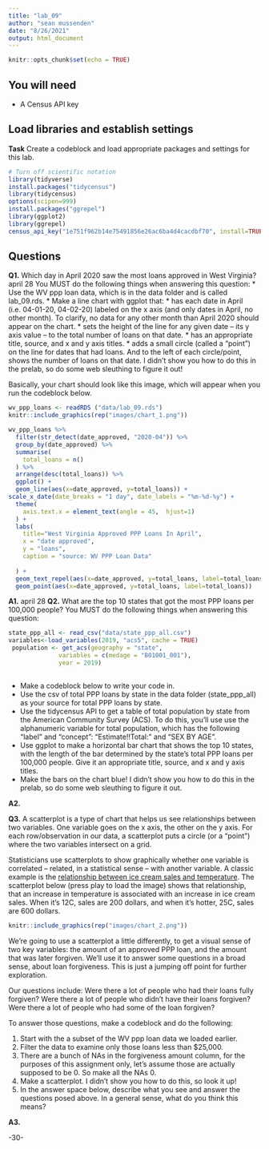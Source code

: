```yaml
---
title: "lab_09"
author: "sean mussenden"
date: "8/26/2021"
output: html_document
---
```


```r
knitr::opts_chunk$set(echo = TRUE)
```

## You will need

* A Census API key

## Load libraries and establish settings

**Task** Create a codeblock and load appropriate packages and settings for this lab.
```r
# Turn off scientific notation
library(tidyverse)
install.packages("tidycensus")
library(tidycensus)
options(scipen=999)
install.packages("ggrepel")
library(ggplot2)
library(ggrepel)
census_api_key("1e751f962b14e75491856e26ac6ba4d4cacdbf70", install=TRUE)

```
## Questions

**Q1.** Which day in April 2020 saw the most loans approved in West Virginia? 
april 28
You MUST do the following things when answering this question:
* Use the WV ppp loan data, which is in the data folder and is called lab_09.rds.
* Make a line chart with ggplot that:
  * has each date in April (i.e. 04-01-20, 04-02-20) labeled on the x axis (and only dates in April, no other month). To clarify, no data for any other month than April 2020 should appear on the chart. 
  * sets the height of the line for any given date -- its y axis value -- to the total number of loans on that date.
  * has an appropriate title, source, and x and y axis titles. 
  * adds a small circle (called a "point") on the line for dates that had loans. And to the left of each circle/point, shows the number of loans on that date.  I didn't show you how to do this in the prelab, so do some web sleuthing to figure it out! 

Basically, your chart should look like this image, which will appear when you run the codeblock below. 

```r
wv_ppp_loans <- readRDS ("data/lab_09.rds")
knitr::include_graphics(rep("images/chart_1.png"))

wv_ppp_loans %>%
  filter(str_detect(date_approved, "2020-04")) %>% 
  group_by(date_approved) %>%
  summarise(
    total_loans = n()
  ) %>%
  arrange(desc(total_loans)) %>%
  ggplot() + 
  geom_line(aes(x=date_approved, y=total_loans)) +
scale_x_date(date_breaks = "1 day", date_labels = "%m-%d-%y") +
  theme(
    axis.text.x = element_text(angle = 45,  hjust=1)
  ) +
  labs(
    title="West Virginia Approved PPP Loans In April",
    x = "date approved",
    y = "loans",
    caption = "source: WV PPP Loan Data"
    
  ) +
  geom_text_repel(aes(x=date_approved, y=total_loans, label=total_loans))+
  geom_point(aes(x=date_approved, y=total_loans, label=total_loans))


```
**A1.** 
april 28
**Q2.** What are the top 10 states that got the most PPP loans per 100,000 people? You MUST do the following things when answering this question:
```r
state_ppp_all <- read_csv("data/state_ppp_all.csv")
variables<-load_variables(2019, "acs5", cache = TRUE)
 population <- get_acs(geography = "state",
              variables = c(medage = "B01001_001"),
              year = 2019)
 

```

* Make a codeblock below to write your code in.
* Use the csv of total PPP loans by state in the data folder (state_ppp_all) as your source for total PPP loans by state.  
* Use the tidycensus API to get a table of total population by state from the American Community Survey (ACS). To do this, you'll use use the alphanumeric variable for total population, which has the following "label" and "concept": "Estimate!!Total:" and "SEX BY AGE".  
* Use ggplot to make a horizontal bar chart that shows the top 10 states, with the length of the bar determined by the state's total PPP loans per 100,000 people. Give it an appropriate title, source, and x and y axis titles. 
* Make the bars on the chart blue! I didn't show you how to do this in the prelab, so do some web sleuthing to figure it out.  

**A2.** 

**Q3.**  A scatterplot is a type of chart that helps us see relationships between two variables. One variable goes on the x axis, the other on the y axis.  For each row/observation in our data, a scatterplot puts a circle (or a "point") where the two variables intersect on a grid. 

Statisticians use scatterplots to show graphically whether one variable is correlated -- related, in a statistical sense -- with another variable.  A classic example is the [relationship between ice cream sales and temperature](https://www.mathsisfun.com/data/scatter-xy-plots.html).  The scatterplot below (press play to load the image) shows that relationship, that an increase in temperature is associated with an increase in ice cream sales. When it's 12C, sales are 200 dollars, and when it's hotter, 25C, sales are 600 dollars.

```r
knitr::include_graphics(rep("images/chart_2.png"))
```

We're going to use a scatterplot a little differently, to get a visual sense of two key variables: the amount of an approved PPP loan, and the amount that was later forgiven. We'll use it to answer some questions in a broad sense, about loan forgiveness.  This is just a jumping off point for further exploration. 

Our questions include: Were there a lot of people who had their loans fully forgiven?  Were there a lot of people who didn't have their loans forgiven? Were there a lot of people who had some of the loan forgiven? 

To answer those questions, make a codeblock and do the following:

1. Start with the a subset of the WV ppp loan data we loaded earlier.
2. Filter the data to examine only those loans less than $25,000.
3. There are a bunch of NAs in the forgiveness amount column, for the purposes of this assignment only, let's assume those are actually supposed to be 0. So make all the NAs 0. 
4. Make a scatterplot. I didn't show you how to do this, so look it up! 
5. In the answer space below, describe what you see and answer the questions posed above.  In a general sense, what do you think this means?  

**A3.**  


-30-
